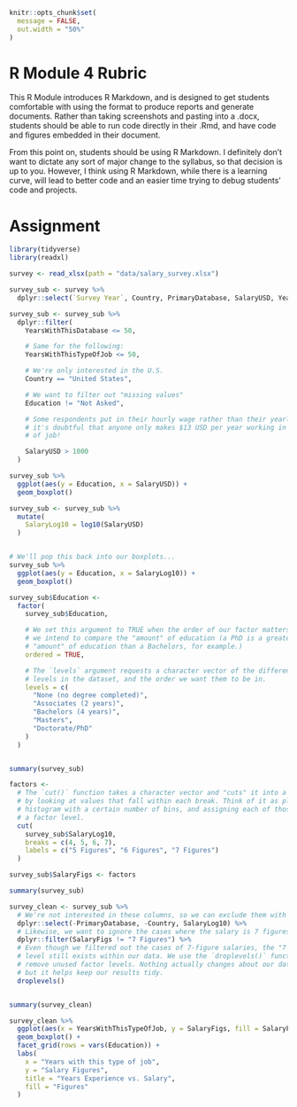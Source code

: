 ```r
knitr::opts_chunk$set(
  message = FALSE,
  out.width = "50%"
)
```


# R Module 4 Rubric

This R Module introduces R Markdown, and is designed to get students comfortable with using the format to produce reports and generate documents. Rather than taking screenshots and pasting into a .docx, students should be able to run code directly in their .Rmd, and have code and figures embedded in their document. 

From this point on, students should be using R Markdown. I definitely don't want to dictate any sort of major change to the syllabus, so that decision is up to you. However, I think using R Markdown, while there is a learning curve, will lead to better code and an easier time trying to debug students' code and projects. 

# Assignment

```r
library(tidyverse)
library(readxl)

survey <- read_xlsx(path = "data/salary_survey.xlsx")
```


```r
survey_sub <- survey %>%
  dplyr::select(`Survey Year`, Country, PrimaryDatabase, SalaryUSD, YearsWithThisDatabase, YearsWithThisTypeOfJob, Education)
```


```r

survey_sub <- survey_sub %>%
  dplyr::filter(
    YearsWithThisDatabase <= 50,

    # Same for the following:
    YearsWithThisTypeOfJob <= 50,

    # We're only interested in the U.S.
    Country == "United States",

    # We want to filter out "missing values"
    Education != "Not Asked",

    # Some respondents put in their hourly wage rather than their yearly salary;
    # it's doubtful that anyone only makes $13 USD per year working in this kind
    # of job!

    SalaryUSD > 1000
  )
```


```r
survey_sub %>%
  ggplot(aes(y = Education, x = SalaryUSD)) +
  geom_boxplot()
```


```r
survey_sub <- survey_sub %>%
  mutate(
    SalaryLog10 = log10(SalaryUSD)
  )


# We'll pop this back into our boxplots...
survey_sub %>%
  ggplot(aes(y = Education, x = SalaryLog10)) +
  geom_boxplot()
```


```r
survey_sub$Education <-
  factor(
    survey_sub$Education,

    # We set this argument to TRUE when the order of our factor matters, or if
    # we intend to compare the "amount" of education (a PhD is a greater
    # "amount" of education than a Bachelors, for example.)
    ordered = TRUE,

    # The `levels` argument requests a character vector of the different factor
    # levels in the dataset, and the order we want them to be in.
    levels = c(
      "None (no degree completed)",
      "Associates (2 years)",
      "Bachelors (4 years)",
      "Masters",
      "Doctorate/PhD"
    )
  )


summary(survey_sub)
```


```r
factors <-
  # The `cut()` function takes a character vector and "cuts" it into a factor,
  # by looking at values that fall within each break. Think of it as plotting a
  # histogram with a certain number of bins, and assigning each of those bins as
  # a factor level.
  cut(
    survey_sub$SalaryLog10,
    breaks = c(4, 5, 6, 7),
    labels = c("5 Figures", "6 Figures", "7 Figures")
  )

survey_sub$SalaryFigs <- factors

summary(survey_sub)
```


```r
survey_clean <- survey_sub %>%
  # We're not interested in these columns, so we can exclude them with a "-"
  dplyr::select(-PrimaryDatabase, -Country, SalaryLog10) %>%
  # Likewise, we want to ignore the cases where the salary is 7 figures, so we set our filter criterion to the observations where SalaryFigs is not (!= represents "is not") "7 Figures".
  dplyr::filter(SalaryFigs != "7 Figures") %>%
  # Even though we filtered out the cases of 7-figure salaries, the "7 Figures"
  # level still exists within our data. We use the `droplevels()` function to
  # remove unused factor levels. Nothing actually changes about our data itself,
  # but it helps keep our results tidy.
  droplevels()


summary(survey_clean)
```


```r
survey_clean %>%
  ggplot(aes(x = YearsWithThisTypeOfJob, y = SalaryFigs, fill = SalaryFigs)) +
  geom_boxplot() +
  facet_grid(rows = vars(Education)) +
  labs(
    x = "Years with this type of job",
    y = "Salary Figures",
    title = "Years Experience vs. Salary",
    fill = "Figures"
  )
```
